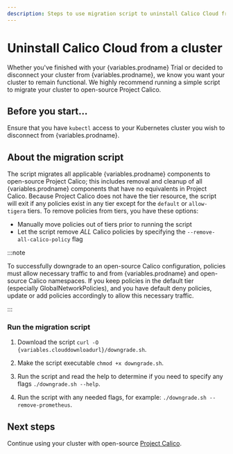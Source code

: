 ```yaml
---
description: Steps to use migration script to uninstall Calico Cloud from a cluster.
---
```



# Uninstall Calico Cloud from a cluster

Whether you've finished with your {variables.prodname} Trial or decided to disconnect your cluster from
{variables.prodname}, we know you want your cluster to remain functional. We highly recommend running
a simple script to migrate your cluster to open-source Project Calico.

## Before you start...

Ensure that you have `kubectl` access to your Kubernetes cluster you wish to disconnect from {variables.prodname}.

## About the migration script

The script migrates all applicable {variables.prodname} components to open-source Project Calico; this includes
removal and cleanup of all {variables.prodname} components that have no equivalents in Project Calico.
Because Project Calico does not have the tier resource, the script will exit if any policies
exist in any tier except for the `default` or `allow-tigera` tiers.
To remove policies from tiers, you have these options:

- Manually move policies out of tiers prior to running the script
- Let the script remove _ALL_ Calico policies by specifying the `--remove-all-calico-policy` flag

:::note

To successfully downgrade to an open-source Calico configuration, policies must allow necessary traffic
to and from {variables.prodname} and open-source Calico namespaces. If you keep policies in the default tier 
(especially GlobalNetworkPolicies), and you have default deny policies, update or add policies accordingly
to allow this necessary traffic.

:::

### Run the migration script

1. Download the script `curl -O {variables.clouddownloadurl}/downgrade.sh`.

1. Make the script executable `chmod +x downgrade.sh`.

1. Run the script and read the help to determine if you need to specify any flags `./downgrade.sh --help`.

1. Run the script with any needed flags, for example: `./downgrade.sh --remove-prometheus`.

## Next steps

Continue using your cluster with open-source [Project Calico](/calico/latest/about).
